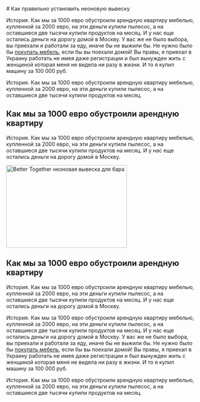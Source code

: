 <HeroImage src="/blog/articles/images/hero-how-to-install-a-neon-sign-correctly.png" alt="Alt" width="1356" height="468"></HeroImage>

<Content>
  # Как правильно установить неоновую вывеску

  <Meta date='1 мая 2024' views='943' />

  История. Как мы за 1000 евро обустроили арендную квартиру мебелью, купленной за 2000 евро, на эти деньги купили пылесос, а на оставшиеся две тысячи купили продуктов на месяц.
  И у нас еще остались деньги на дорогу домой в Москву.
  У вас же не было выбора, вы приехали и работали за еду, иначе бы не выжили бы.
  Не нужно было бы [покупать мебель](https://led-flash.ru/calculator), если бы вы поехали домой!
  Вы правы, я приехал в Украину работать не имея даже регистрации и был вынужден жить с женщиной которая меня не видела ни разу в жизни.
  И то я купил машину за 100 000 руб.

  История. Как мы за 1000 евро обустроили арендную квартиру мебелью, купленной за 2000 евро, на эти деньги купили пылесос, а на оставшиеся две тысячи купили продуктов на месяц.

  ## Как мы за 1000 евро обустроили арендную квартиру

  История. Как мы за 1000 евро обустроили арендную квартиру мебелью, купленной за 2000 евро, на эти деньги купили пылесос, а на оставшиеся две тысячи купили продуктов на месяц. И у нас еще остались деньги на дорогу домой в Москву.

  <Image src="/blog/articles/images/how-to-install-a-neon-sign-correctly-1.png" alt="Better Together неоновая вывеска для бара" width="323" height="221" />

  ## Как мы за 1000 евро обустроили арендную квартиру

  История. Как мы за 1000 евро обустроили арендную квартиру мебелью, купленной за 2000 евро, на эти деньги купили пылесос, а на оставшиеся две тысячи купили продуктов на месяц. И у нас еще остались деньги на дорогу домой в Москву.

  История. Как мы за 1000 евро обустроили арендную квартиру мебелью, купленной за 2000 евро, на эти деньги купили пылесос, а на оставшиеся две тысячи купили продуктов на месяц.
  И у нас еще остались деньги на дорогу домой в Москву.
  У вас же не было выбора, вы приехали и работали за еду, иначе бы не выжили бы.
  Не нужно было бы [покупать мебель](https://led-flash.ru/calculator), если бы вы поехали домой!
  Вы правы, я приехал в Украину работать не имея даже регистрации и был вынужден жить с женщиной которая меня не видела ни разу в жизни.
  И то я купил машину за 100 000 руб.

  История. Как мы за 1000 евро обустроили арендную квартиру мебелью, купленной за 2000 евро, на эти деньги купили пылесос, а на оставшиеся две тысячи купили продуктов на месяц.
</Content>
